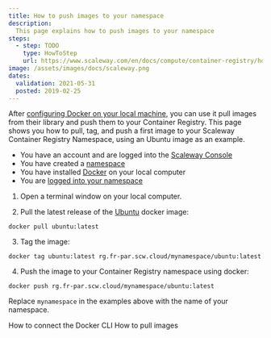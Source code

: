```yaml
---
title: How to push images to your namespace
description:
  This page explains how to push images to your namespace
steps:
  - step: TODO
    type: HowToStep
    url: https://www.scaleway.com/en/docs/compute/container-registry/how-to/push-images/
image: /assets/images/docs/scaleway.png
dates:
  validation: 2021-05-31
  posted: 2019-02-25
---
```



After [configuring Docker on your local machine](/compute/container-registry/how-to/connect-docker-cli), you can use it pull images from their library and push them to your Container Registry. This page shows you how to pull, tag, and push a first image to your Scaleway Container Registry Namespace, using an Ubuntu image as an example.

<Message type="requirement">

- You have an account and are logged into the [Scaleway Console](https://console.scaleway.com) 
- You have created a [namespace](/compute/container-registry/how-to/create-namespace)
- You have installed [Docker](https://www.docker.com/) on your local computer
- You are [logged into your namespace](/compute/container-registry/how-to/connect-docker-cli)

</Message>


1. Open a terminal window on your local computer. 

2. Pull the latest release of the [Ubuntu](https://hub.docker.com/_/ubuntu/) docker image:
  ```
  docker pull ubuntu:latest
  ```

3. Tag the image:
  ```
  docker tag ubuntu:latest rg.fr-par.scw.cloud/mynamespace/ubuntu:latest
  ```

4. Push the image to your Container Registry namespace using docker:
  ```
  docker push rg.fr-par.scw.cloud/mynamespace/ubuntu:latest
  ```

<Message type="important">

Replace `mynamespace` in the examples above with the name of your namespace.

</Message>

<Navigation title="See Also">
  <PreviousButton to="/compute/container-registry/how-to/connect-docker-cli/">How to connect the Docker CLI</PreviousButton>
  <NextButton to="/compute/container-registry/how-to/pull-images/">How to pull images</NextButton>
</Navigation>
